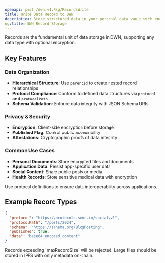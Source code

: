 ```yaml
---
openapi: post /dwn.v1.Msg/RecordsWrite
title: Write Data Record to DWN
description: Store structured data in your personal data vault with encryption and access control
og:title: DWN Record Storage
---
```


<Info>
  Records are the fundamental unit of data storage in DWN, supporting any data type with optional encryption.
</Info>

## Key Features

### Data Organization
- **Hierarchical Structure**: Use `parentId` to create nested record relationships
- **Protocol Compliance**: Conform to defined data structures via `protocol` and `protocolPath`
- **Schema Validation**: Enforce data integrity with JSON Schema URIs

### Privacy & Security
- **Encryption**: Client-side encryption before storage
- **Published Flag**: Control public accessibility
- **Attestations**: Cryptographic proofs of data integrity

### Common Use Cases
- **Personal Documents**: Store encrypted files and documents
- **Application Data**: Persist app-specific user data
- **Social Content**: Share public posts or media
- **Health Records**: Store sensitive medical data with encryption

<Tip>
  Use protocol definitions to ensure data interoperability across applications.
</Tip>

## Example Record Types

```json
{
  "protocol": "https://protocols.sonr.io/social/v1",
  "protocolPath": "/posts/2024",
  "schema": "https://schema.org/BlogPosting",
  "published": true,
  "data": "base64_encoded_content"
}
```

<Warning>
  Records exceeding `maxRecordSize` will be rejected. Large files should be stored in IPFS with only metadata on-chain.
</Warning>
